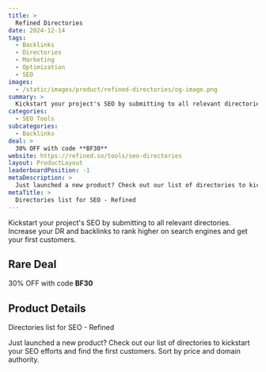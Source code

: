 ```yaml
---
title: >
  Refined Directories
date: 2024-12-14
tags:
  - Backlinks
  - Directories
  - Marketing
  - Optimization
  - SEO
images:
  - /static/images/product/refined-directories/og-image.png
summary: >
  Kickstart your project's SEO by submitting to all relevant directories. Increase your DR and backlinks to rank higher on search engines and get your first customers.
categories:
  - SEO Tools
subcategories:
  - Backlinks
deal: >
  30% OFF with code **BF30**
website: https://refined.so/tools/seo-directories
layout: ProductLayout
leaderboardPosition: -1
metaDescription: >
  Just launched a new product? Check out our list of directories to kickstart your SEO efforts and find the first customers. Sort by price and domain authority.
metaTitle: >
  Directories list for SEO - Refined
---
```

Kickstart your project's SEO by submitting to all relevant directories. Increase your DR and backlinks to rank higher on search engines and get your first customers.

## Rare Deal

30% OFF with code **BF30**

## Product Details

Directories list for SEO - Refined

Just launched a new product? Check out our list of directories to kickstart your SEO efforts and find the first customers. Sort by price and domain authority.
